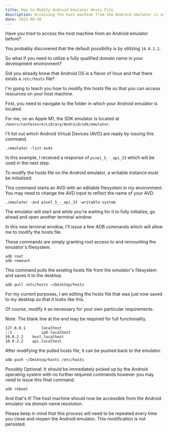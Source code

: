 ```yaml
---
title: How to Modify Android Emulator Hosts File
description: Accessing the host machine from the Android emulator is easier than you think...
date: 2023-08-30
---
```


Have you tried to access the host machine from an Android emulator before?

You probably discovered that the default possibility is by utilizing `10.0.2.2`.

So what if you need to utilize a fully qualified domain name in your development environment?

Did you already know that Android OS is a flavor of linux and that there exists a `/etc/hosts` file?

I'm going to teach you how to modify this hosts file so that you can access resources on your host machine.

First, you need to navigate to the folder in which your Android emulator is located.

For me, on an Apple M1, the SDK emulator is located at `/Users/confessore/Library/Android/sdk/emulator`.

I'll list out which Android Virtual Devices (AVD) are ready by issuing this command.

```
./emulator -list-avds

```

In this example, I received a response of `pixel_5_-_api_33` which will be used in the next step.

To modify the hosts file on the Android emulator, a writable instance must be initialized.

This command starts an AVD with an editable filesystem in my environment. You may need to change the AVD input to reflect the name of your AVD.
```
./emulator -avd pixel_5_-_api_33 -writable-system

```

The emulator will start and while you're waiting for it to fully initialize, go ahead and open another terminal window.

In this new terminal window, I'll issue a few ADB commands which will allow me to modify the hosts file.

These commands are simply granting root access to and remounting the emulator's filesystem.
```
adb root
adb remount

```

This command pulls the existing hosts file from the emulator's filesystem and saves it to the desktop.
```
adb pull /etc/hosts ~/Desktop/hosts

```

For my current purposes, I am editing the hosts file that was just now saved to my desktop so that it looks like this.

Of course, modify it as necessary for your own particular requirements.

Note: The blank line at the end may be required for full functionality.
```
127.0.0.1       localhost
::1             ip6-localhost
10.0.2.2	host.localhost
10.0.2.2	api.localhost

```

After modifying the pulled hosts file, it can be pushed back to the emulator.
```
adb push ~/Desktop/hosts /etc/hosts

```
Possibly Optional: It *should* be immediately picked up by the Android operating system with no further required commands however you may need to issue this final command.
```
adb reboot

```

And that's it! The host machine should now be accessible from the Android emulator via domain name resolution.

Please keep in mind that this process will need to be repeated every time you close and reopen the Android emulator. This modification is not persisted.